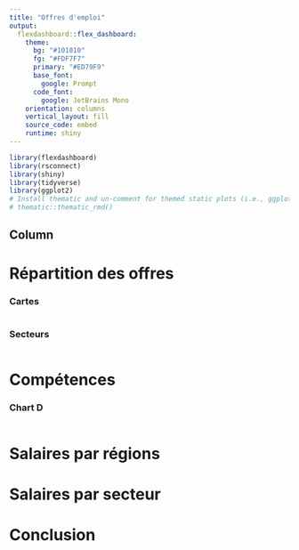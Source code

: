 ```yaml
---
title: "Offres d'emploi"
output: 
  flexdashboard::flex_dashboard:
    theme:
      bg: "#101010"
      fg: "#FDF7F7" 
      primary: "#ED79F9"
      base_font:
        google: Prompt
      code_font:
        google: JetBrains Mono
    orientation: columns
    vertical_layout: fill
    source_code: embed
    runtime: shiny
---
```


```r
library(flexdashboard)
library(rsconnect)
library(shiny)
library(tidyverse)
library(ggplot2)
# Install thematic and un-comment for themed static plots (i.e., ggplot2)
# thematic::thematic_rmd()
```

Column {data-width=650 .tabset}
-----------------------------------------------------------------------
# Répartition des offres
### Cartes

```r

```

### Secteurs

```r

```

# Compétences

### Chart D

```r

```

# Salaires par régions

# Salaires par secteur

# Conclusion
